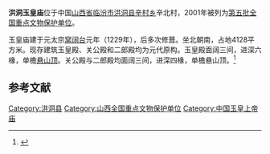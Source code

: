 {{otheruses|玉皇庙|other=其它地方的玉皇庙}}
{{coord|36|17|37|N|111|37|42|E|display=title|scale:10000}}
{{文物保护单位
| 级别 = 全国
| 名称 = 洪洞玉皇庙
| 图片 = 
| 所在 = [[山西省|山西省]][[洪洞县|洪洞县]]
| 分类 = 古建筑
| 时代 = [[元朝|元]]
| 编号 = [[第五批全国重点文物保护单位|第五批]]第258项
| 登录 = 2001年6月25日
}}
'''洪洞玉皇庙'''位于中国[[山西省|山西省]][[临汾市|临汾市]][[洪洞县|洪洞县]][[辛村乡|辛村乡]]辛北村，2001年被列为[[第五批全国重点文物保护单位|第五批全国重点文物保护单位]]。

玉皇庙建于元太宗[[窝阔台|窝阔台]]元年（1229年），后多次修葺。坐北朝南，占地4128平方米。现存建筑玉皇殿、关公殿和二郎殿均为元代原构。玉皇殿面阔三间，进深六椽，单檐[[悬山顶|悬山顶]]。关公殿与二郎殿均面阔三间，进深四椽，单檐悬山顶。<ref>{{Cite book |title=全国重点文物保护单位·第一至第五批·第Ⅰ卷 |publisher=文物出版社 |year=2004 |isbn=7-5010-1525-2 |pages=400 }}</ref>

==参考文献==
{{reflist}}

{{山西全国重点文物保护单位}}

{{DEFAULTSORT:Hong}}
[[Category:洪洞县|Category:洪洞县]]
[[Category:山西全国重点文物保护单位|Category:山西全国重点文物保护单位]]
[[Category:中国玉皇上帝庙|Category:中国玉皇上帝庙]]